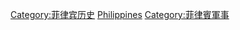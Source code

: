 {{Catnav|頁面分類|各種主題的頁面分類|各種主題的歷史|軍事史|战争}}
{{Catnav|頁面分類|各種主題的頁面分類|各種主題的歷史|灾难|战争}}
{{Catnav|頁面分類|各種主題的頁面分類|按國家分類|各國軍事|菲律賓軍事}}
{{Catnav|頁面分類|各種主題的頁面分類|按國家分類|各國歷史|菲律宾历史}}
{{Catnav|頁面分類|历史|各種主題的歷史|軍事史|战争}}
{{Catnav|頁面分類|历史|各種主題的歷史|灾难|战争}}
{{Catnav|頁面分類|历史|各國歷史|菲律宾历史}}
{{Catnav|頁面分類|人类社会|社会科学|军事学|战争}}
{{Catnav|頁面分類|人类社会|文化|军事学|战争}}
{{Catnav|頁面分類|人类社会|战争}}
{{Catnav|頁面分類|人类社会|安全|灾难|战争}}

[[Category:菲律宾历史|Category:菲律宾历史]]
[[Category:各国战争|Philippines]]
[[Category:菲律賓軍事|Category:菲律賓軍事]]